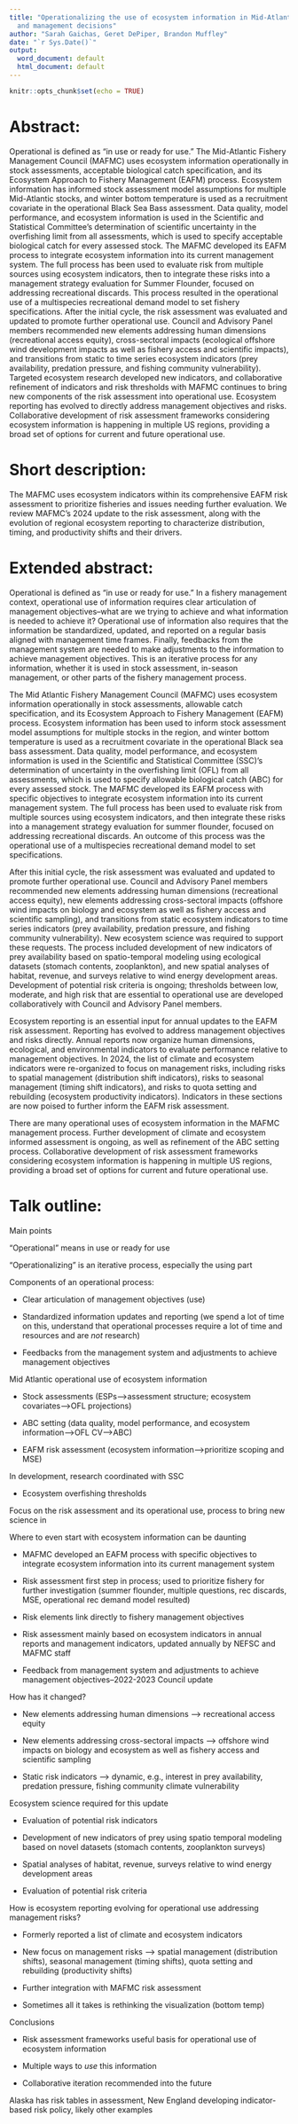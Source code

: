 ```yaml
---
title: "Operationalizing the use of ecosystem information in Mid-Atlantic science
  and management decisions"
author: "Sarah Gaichas, Geret DePiper, Brandon Muffley"
date: "`r Sys.Date()`"
output:
  word_document: default
  html_document: default
---
```


```r
knitr::opts_chunk$set(echo = TRUE)
```


# Abstract:

Operational is defined as "in use or ready for use." The Mid-Atlantic Fishery Management Council (MAFMC) uses ecosystem information operationally in stock assessments, acceptable biological catch specification, and its Ecosystem Approach to Fishery Management (EAFM) process. Ecosystem information has informed stock assessment model assumptions for multiple Mid-Atlantic stocks, and winter bottom temperature is used as a recruitment covariate in the operational Black Sea Bass assessment. Data quality, model performance, and ecosystem information is used in the Scientific and Statistical Committee's determination of scientific uncertainty in the overfishing limit from all assessments, which is used to specify acceptable biological catch for every assessed stock. The MAFMC developed its EAFM process to integrate ecosystem information into its current management system. The full process has been used to evaluate risk from multiple sources using ecosystem indicators, then to integrate these risks into a management strategy evaluation for Summer Flounder, focused on addressing recreational discards. This process resulted in the operational use of a multispecies recreational demand model to set fishery specifications. After the initial cycle, the risk assessment was evaluated and updated to promote further operational use. Council and Advisory Panel members recommended new elements addressing human dimensions (recreational access equity), cross-sectoral impacts (ecological offshore wind development impacts as well as fishery access and scientific impacts), and transitions from static to time series ecosystem indicators (prey availability, predation pressure, and fishing community vulnerability). Targeted ecosystem research developed new indicators, and collaborative refinement of indicators and risk thresholds with MAFMC continues to bring new components of the risk assessment into operational use. Ecosystem reporting has evolved to directly address management objectives and risks. Collaborative development of risk assessment frameworks considering ecosystem information is happening in multiple US regions, providing a broad set of options for current and future operational use. 


# Short description:

The MAFMC uses ecosystem indicators within its comprehensive EAFM risk assessment to prioritize fisheries and issues needing further evaluation. We review MAFMC's 2024 update to the risk assessment, along with the evolution of regional ecosystem reporting to characterize distribution, timing, and productivity shifts and their drivers. 



# Extended abstract:

Operational is defined as "in use or ready for use." In a fishery management context, operational use of information requires clear articulation of management objectives--what are we trying to achieve and what information is needed to achieve it? Operational use of information also requires that the information be standardized, updated, and reported on a regular basis aligned with management time frames. Finally, feedbacks from the management system are needed to make adjustments to the information to achieve management objectives. This is an iterative process for any information, whether it is used in stock assessment, in-season management, or other parts of the fishery management process.

The Mid Atlantic Fishery Management Council (MAFMC) uses ecosystem information operationally in stock assessments, allowable catch specification, and its Ecosystem Approach to Fishery Management (EAFM) process. Ecosystem information has been used to inform stock assessment model assumptions for multiple stocks in the region, and winter bottom temperature is used as a recruitment covariate in the operational Black sea bass assessment. Data quality, model performance, and ecosystem information is used in the Scientific and Statistical Committee (SSC)'s determination of uncertainty in the overfishing limit (OFL) from all assessments, which is used to specify allowable biological catch (ABC) for every assessed stock. The MAFMC developed its EAFM process with specific objectives to integrate ecosystem information into its current management system. The full process has been used to evaluate risk from multiple sources using ecosystem indicators, and then integrate these risks into a management strategy evaluation for summer flounder, focused on addressing recreational discards. An outcome of this process was the operational use of a multispecies recreational demand model to set specifications. 

After this initial cycle, the risk assessment was evaluated and updated to promote further operational use. Council and Advisory Panel members recommended new elements addressing human dimensions (recreational access equity), new elements addressing cross-sectoral impacts (offshore wind impacts on biology and ecosystem as well as fishery access and scientific sampling), and transitions from static ecosystem indicators to time series indicators (prey availability, predation pressure, and fishing community vulnerability). New ecosystem science was required to support these requests. The process included development of new indicators of prey availability based on spatio-temporal modeling using ecological datasets (stomach contents, zooplankton), and new spatial analyses of habitat, revenue, and surveys relative to wind energy development areas. Development of potential risk criteria is ongoing; thresholds between low, moderate, and high risk that are essential to operational use are developed collaboratively with Council and Advisory Panel members. 

Ecosystem reporting is an essential input for annual updates to the EAFM risk assessment. Reporting has evolved to address management objectives and risks directly. Annual reports now organize human dimensions, ecological, and environmental indicators to evaluate performance relative to management objectives. In 2024, the list of climate and ecosystem indicators were re-organized to focus on management risks, including risks to spatial management (distribution shift indicators), risks to seasonal management (timing shift indicators), and risks to quota setting and rebuilding (ecosystem productivity indicators). Indicators in these sections are now poised to further inform the EAFM risk assessment.

There are many operational uses of ecosystem information in the MAFMC management process. Further development of climate and ecosystem informed assessment is ongoing, as well as refinement of the ABC setting process. Collaborative development of risk assessment frameworks considering ecosystem information is happening in multiple US regions, providing a broad set of options for current and future operational use. 


# Talk outline:

Main points

"Operational" means in use or ready for use

"Operationalizing" is an iterative process, especially the using part

Components of an operational process:

*  Clear articulation of management objectives (use)

*  Standardized information updates and reporting (we spend a lot of time on this, understand that operational processes require a lot of time and resources and are *not* research)

*  Feedbacks from the management system and adjustments to achieve management objectives

Mid Atlantic operational use of ecosystem information

*  Stock assessments (ESPs-->assessment structure; ecosystem covariates-->OFL projections)

*  ABC setting (data quality, model performance, and ecosystem information-->OFL CV-->ABC)

*  EAFM risk assessment (ecosystem information-->prioritize scoping and MSE)

In development, research coordinated with SSC

*  Ecosystem overfishing thresholds

Focus on the risk assessment and its operational use, process to bring new science in

Where to even start with ecosystem information can be daunting

*  MAFMC developed an EAFM process with specific objectives to integrate ecosystem information into its current management system

*  Risk assessment first step in process; used to prioritize fishery for further investigation (summer flounder, multiple questions, rec discards, MSE, operational rec demand model resulted)

*  Risk elements link directly to fishery management objectives

*  Risk assessment mainly based on ecosystem indicators in annual reports and management indicators, updated annually by NEFSC and MAFMC staff

*  Feedback from management system and adjustments to achieve management objectives--2022-2023 Council update

How has it changed?

*  New elements addressing human dimensions --> recreational access equity

*  New elements addressing cross-sectoral impacts --> offshore wind impacts on biology and ecosystem as well as fishery access and scientific sampling

*  Static risk indicators --> dynamic, e.g., interest in prey availability, predation pressure, fishing community climate vulnerability

Ecosystem science required for this update

*  Evaluation of potential risk indicators

*  Development of new indicators of prey using spatio temporal modeling based on novel datasets (stomach contents, zooplankton surveys)

*  Spatial analyses of habitat, revenue, surveys relative to wind energy development areas

*  Evaluation of potential risk criteria

How is ecosystem reporting evolving for operational use addressing management risks?

*  Formerly reported a list of climate and ecosystem indicators

*  New focus on management risks --> spatial management (distribution shifts), seasonal management (timing shifts), quota setting and rebuilding (productivity shifts)

*  Further integration with MAFMC risk assessment 

*  Sometimes all it takes is rethinking the visualization (bottom temp)


Conclusions

*  Risk assessment frameworks useful basis for operational use of ecosystem information

*  Multiple ways to *use* this information

*  Collaborative iteration recommended into the future

Alaska has risk tables in assessment, New England developing indicator-based risk policy, likely other examples





